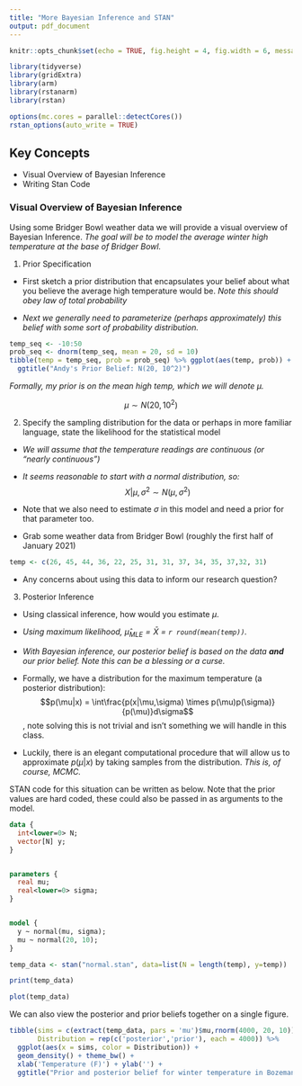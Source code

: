 ```yaml
---
title: "More Bayesian Inference and STAN"
output: pdf_document
---
```


\renewcommand{\vec}[1]{\mathbf{#1}}

```r
knitr::opts_chunk$set(echo = TRUE, fig.height = 4, fig.width = 6, messages = F, warnings = F)

library(tidyverse) 
library(gridExtra)
library(arm)
library(rstanarm)
library(rstan)

options(mc.cores = parallel::detectCores())
rstan_options(auto_write = TRUE)
```


## Key Concepts

- Visual Overview of Bayesian Inference
- Writing Stan Code

\vfill

### Visual Overview of Bayesian Inference

Using some Bridger Bowl weather data we will provide a visual overview of Bayesian Inference. *The goal will be to model the average winter high temperature at the base of Bridger Bowl.*

1. Prior Specification

\vfill
- First sketch a prior distribution that encapsulates your belief about what you believe the average high temperature would be. *Note this should obey law of total probability*

\vfill

- *Next we generally need to parameterize (perhaps approximately) this belief with some sort of probability distribution.*

\vfill

```r
temp_seq <- -10:50
prob_seq <- dnorm(temp_seq, mean = 20, sd = 10)
tibble(temp = temp_seq, prob = prob_seq) %>% ggplot(aes(temp, prob)) + geom_line() + theme_bw() +
  ggtitle("Andy's Prior Belief: N(20, 10^2)")
```

\newpage

*Formally, my prior is on the mean high temp, which we will denote $\mu$.*

$$\mu \sim N(20, 10^2)$$

\vfill

2. Specify the sampling distribution for the data or perhaps in more familiar language, state the likelihood for the statistical model

\vfill

- *We will assume that the temperature readings are continuous (or "nearly continuous")*

\vfill

- *It seems reasonable to start with a normal distribution, so:*
$$X|\mu, \sigma^2 \sim N(\mu, \sigma^2)$$

\vfill

- Note that we also need to estimate $\sigma$ in this model and need a prior for that parameter too.

\vfill

- Grab some weather data from Bridger Bowl (roughly the first half of January 2021)
```r
temp <- c(26, 45, 44, 36, 22, 25, 31, 31, 37, 34, 35, 37,32, 31)
```

\vfill

- Any concerns about using this data to inform our research question?

\vfill

\newpage

3. Posterior Inference 

\vfill

- Using classical inference, how would you estimate $\mu$.

\vfill

- *Using maximum likelihood, $\hat{\mu}_{MLE} = \bar{X}$ = `r round(mean(temp))`.*

\vfill

- *With Bayesian inference, our posterior belief is based on the data __and__ our prior belief. Note this can be a blessing or a curse.*

\vfill

- Formally, we have a distribution for the maximum temperature (a posterior distribution):
$$p(\mu|x) = \int\frac{p(x|\mu,\sigma) \times p(\mu)p(\sigma)}{p(\mu)}d\sigma$$,
note solving this is not trivial and isn't something we will handle in this class.

\vfill

- Luckily, there is an elegant computational procedure that will allow us to approximate $p(\mu|x)$ by taking samples from the distribution. *This is, of course, MCMC.*

\vfill

\newpage

STAN code for this situation can be written as below. Note that the prior values are hard coded, these could also be passed in as arguments to the model. 

\vfill

```stan
data {
  int<lower=0> N;
  vector[N] y;
}


parameters {
  real mu;
  real<lower=0> sigma;
}


model {
  y ~ normal(mu, sigma);
  mu ~ normal(20, 10);
}

```

\vfill

```r
temp_data <- stan("normal.stan", data=list(N = length(temp), y=temp))
```

\vfill

```r
print(temp_data)
```

\newpage

```r
plot(temp_data)
```
\vfill

\newpage

We can also view the posterior and prior beliefs together on a single figure.
```r
tibble(sims = c(extract(temp_data, pars = 'mu')$mu,rnorm(4000, 20, 10)), 
       Distribution = rep(c('posterior','prior'), each = 4000)) %>% 
  ggplot(aes(x = sims, color = Distribution)) + 
  geom_density() + theme_bw() + 
  xlab('Temperature (F)') + ylab('') + 
  ggtitle("Prior and posterior belief for winter temperature in Bozeman")
```



